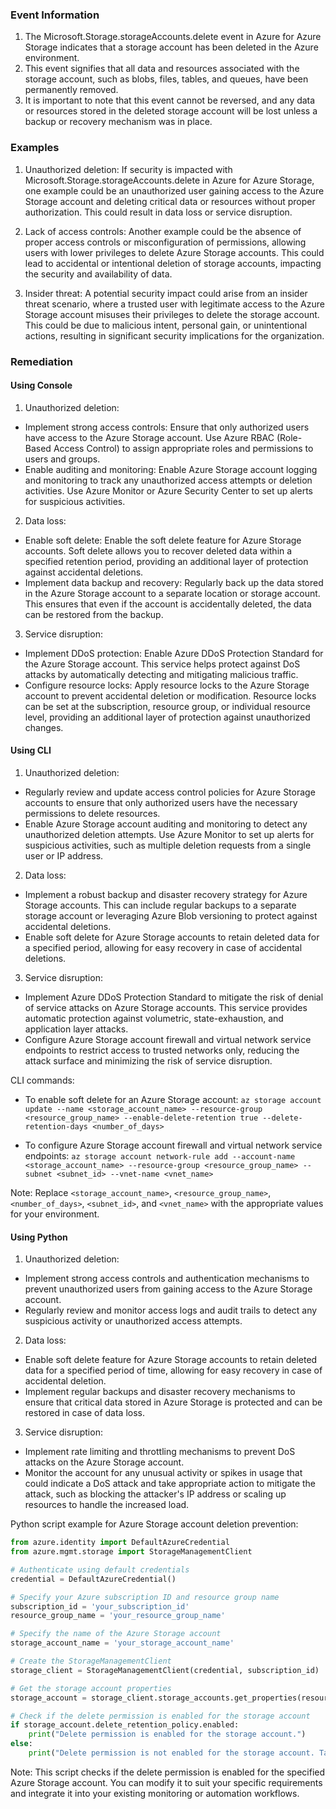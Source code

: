 
### Event Information

1. The Microsoft.Storage.storageAccounts.delete event in Azure for Azure Storage indicates that a storage account has been deleted in the Azure environment.
2. This event signifies that all data and resources associated with the storage account, such as blobs, files, tables, and queues, have been permanently removed.
3. It is important to note that this event cannot be reversed, and any data or resources stored in the deleted storage account will be lost unless a backup or recovery mechanism was in place.


### Examples

1. Unauthorized deletion: If security is impacted with Microsoft.Storage.storageAccounts.delete in Azure for Azure Storage, one example could be an unauthorized user gaining access to the Azure Storage account and deleting critical data or resources without proper authorization. This could result in data loss or service disruption.

2. Lack of access controls: Another example could be the absence of proper access controls or misconfiguration of permissions, allowing users with lower privileges to delete Azure Storage accounts. This could lead to accidental or intentional deletion of storage accounts, impacting the security and availability of data.

3. Insider threat: A potential security impact could arise from an insider threat scenario, where a trusted user with legitimate access to the Azure Storage account misuses their privileges to delete the storage account. This could be due to malicious intent, personal gain, or unintentional actions, resulting in significant security implications for the organization.

### Remediation

#### Using Console

1. Unauthorized deletion:
- Implement strong access controls: Ensure that only authorized users have access to the Azure Storage account. Use Azure RBAC (Role-Based Access Control) to assign appropriate roles and permissions to users and groups.
- Enable auditing and monitoring: Enable Azure Storage account logging and monitoring to track any unauthorized access attempts or deletion activities. Use Azure Monitor or Azure Security Center to set up alerts for suspicious activities.

2. Data loss:
- Enable soft delete: Enable the soft delete feature for Azure Storage accounts. Soft delete allows you to recover deleted data within a specified retention period, providing an additional layer of protection against accidental deletions.
- Implement data backup and recovery: Regularly back up the data stored in the Azure Storage account to a separate location or storage account. This ensures that even if the account is accidentally deleted, the data can be restored from the backup.

3. Service disruption:
- Implement DDoS protection: Enable Azure DDoS Protection Standard for the Azure Storage account. This service helps protect against DoS attacks by automatically detecting and mitigating malicious traffic.
- Configure resource locks: Apply resource locks to the Azure Storage account to prevent accidental deletion or modification. Resource locks can be set at the subscription, resource group, or individual resource level, providing an additional layer of protection against unauthorized changes.

#### Using CLI

1. Unauthorized deletion:
- Regularly review and update access control policies for Azure Storage accounts to ensure that only authorized users have the necessary permissions to delete resources.
- Enable Azure Storage account auditing and monitoring to detect any unauthorized deletion attempts. Use Azure Monitor to set up alerts for suspicious activities, such as multiple deletion requests from a single user or IP address.

2. Data loss:
- Implement a robust backup and disaster recovery strategy for Azure Storage accounts. This can include regular backups to a separate storage account or leveraging Azure Blob versioning to protect against accidental deletions.
- Enable soft delete for Azure Storage accounts to retain deleted data for a specified period, allowing for easy recovery in case of accidental deletions.

3. Service disruption:
- Implement Azure DDoS Protection Standard to mitigate the risk of denial of service attacks on Azure Storage accounts. This service provides automatic protection against volumetric, state-exhaustion, and application layer attacks.
- Configure Azure Storage account firewall and virtual network service endpoints to restrict access to trusted networks only, reducing the attack surface and minimizing the risk of service disruption.

CLI commands:
- To enable soft delete for an Azure Storage account:
  `az storage account update --name <storage_account_name> --resource-group <resource_group_name> --enable-delete-retention true --delete-retention-days <number_of_days>`
  
- To configure Azure Storage account firewall and virtual network service endpoints:
  `az storage account network-rule add --account-name <storage_account_name> --resource-group <resource_group_name> --subnet <subnet_id> --vnet-name <vnet_name>`
  
Note: Replace `<storage_account_name>`, `<resource_group_name>`, `<number_of_days>`, `<subnet_id>`, and `<vnet_name>` with the appropriate values for your environment.

#### Using Python

1. Unauthorized deletion:
- Implement strong access controls and authentication mechanisms to prevent unauthorized users from gaining access to the Azure Storage account.
- Regularly review and monitor access logs and audit trails to detect any suspicious activity or unauthorized access attempts. 

2. Data loss:
- Enable soft delete feature for Azure Storage accounts to retain deleted data for a specified period of time, allowing for easy recovery in case of accidental deletion.
- Implement regular backups and disaster recovery mechanisms to ensure that critical data stored in Azure Storage is protected and can be restored in case of data loss.

3. Service disruption:
- Implement rate limiting and throttling mechanisms to prevent DoS attacks on the Azure Storage account.
- Monitor the account for any unusual activity or spikes in usage that could indicate a DoS attack and take appropriate action to mitigate the attack, such as blocking the attacker's IP address or scaling up resources to handle the increased load.

Python script example for Azure Storage account deletion prevention:

```python
from azure.identity import DefaultAzureCredential
from azure.mgmt.storage import StorageManagementClient

# Authenticate using default credentials
credential = DefaultAzureCredential()

# Specify your Azure subscription ID and resource group name
subscription_id = 'your_subscription_id'
resource_group_name = 'your_resource_group_name'

# Specify the name of the Azure Storage account
storage_account_name = 'your_storage_account_name'

# Create the StorageManagementClient
storage_client = StorageManagementClient(credential, subscription_id)

# Get the storage account properties
storage_account = storage_client.storage_accounts.get_properties(resource_group_name, storage_account_name)

# Check if the delete permission is enabled for the storage account
if storage_account.delete_retention_policy.enabled:
    print("Delete permission is enabled for the storage account.")
else:
    print("Delete permission is not enabled for the storage account. Take appropriate action to enable it.")
```

Note: This script checks if the delete permission is enabled for the specified Azure Storage account. You can modify it to suit your specific requirements and integrate it into your existing monitoring or automation workflows.

